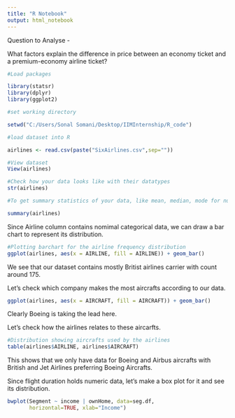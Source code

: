 ```yaml
---
title: "R Notebook"
output: html_notebook
---
```

Question to Analyse -

What factors explain the difference in price between an economy ticket and a premium-economy airline ticket?


```r
#Load packages

library(statsr)
library(dplyr)
library(ggplot2)

#set working directory

setwd("C:/Users/Sonal Somani/Desktop/IIMInternship/R_code")

#load dataset into R

airlines <- read.csv(paste("SixAirlines.csv",sep=""))

#View dataset
View(airlines)

#Check how your data looks like with their datatypes
str(airlines)
```

```r
#To get summary statistics of your data, like mean, median, mode for numeric data etc.

summary(airlines)

```

Since Airline column contains nomimal categorical data, we can draw a bar chart to represent its distribution.

```r
#Plotting barchart for the airline frequency distribution
ggplot(airlines, aes(x = AIRLINE, fill = AIRLINE)) + geom_bar()

```

We see that our dataset contains mostly Britist airlines carrier with count around 175.

Let's check which company makes the most aircrafts according to our data.

```r
ggplot(airlines, aes(x = AIRCRAFT, fill = AIRCRAFT)) + geom_bar()
```
Clearly Boeing is taking the lead here.

Let's check how the airlines relates to these aircarfts.

```r
#Distribution showing aircrafts used by the airlines
table(airlines$AIRLINE, airlines$AIRCRAFT)

```

This shows that we only have data for Boeing and Airbus aircrafts with British and Jet Airlines preferring Boeing Aircrafts.

Since flight duration holds numeric data, let's make a box plot for it and see its distribution.

```r

bwplot(Segment ~ income | ownHome, data=seg.df, 
       horizontal=TRUE, xlab="Income")

```

